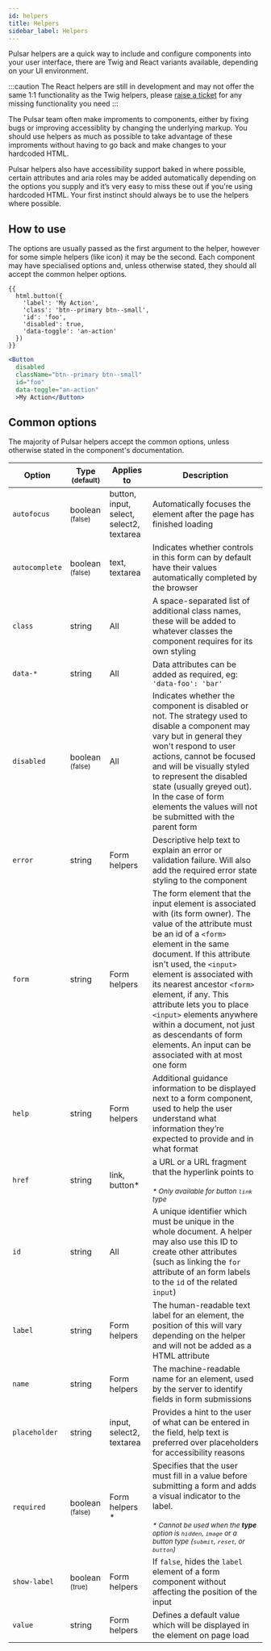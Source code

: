 ```yaml
---
id: helpers
title: Helpers
sidebar_label: Helpers
---
```



Pulsar helpers are a quick way to include and configure components into your user interface, there are Twig and React variants available, depending on your UI environment.

:::caution
The React helpers are still in development and may not offer the same 1:1 functionality as the Twig helpers, please [raise a ticket](https://github.com/jadu/pulsar-react/issues) for any missing functionality you need
:::

The Pulsar team often make improments to components, either by fixing bugs or improving accessiblity by changing the underlying markup. You should use helpers as much as possible to take advantage of these improments without having to go back and make changes to your hardcoded HTML.

Pulsar helpers also have accessibility support baked in where possible, certain attributes and aria roles may be added automatically depending on the options you supply and it’s very easy to miss these out if you're using hardcoded HTML. Your first instinct should always be to use the helpers where possible.

## How to use

The options are usually passed as the first argument to the helper, however for some simple helpers (like icon) it may be the second. Each component may have specialised options and, unless otherwise stated, they should all accept the common helper options.

```twig title="Twig example"
{{
  html.button({
    'label': 'My Action',
    'class': 'btn--primary btn--small',
    'id': 'foo',
    'disabled': true,
    'data-toggle': 'an-action'
  })
}}
```

```jsx title="React example"
<Button
  disabled
  className="btn--primary btn--small"
  id="foo"
  data-toggle="an-action"
  >My Action</Button>
```

## Common options

The majority of Pulsar helpers accept the common options, unless otherwise stated in the component's documentation.

<table className="table">
    <thead>
        <tr>
            <th className="u-no-wrap">Option</th>
            <th className="u-no-wrap">Type <small>(default)</small></th>
            <th className="u-no-wrap">Applies to</th>
            <th>Description</th>
        </tr>
    </thead>
    <tbody>
        <tr>
            <td className="u-no-wrap"><code>autofocus</code></td>
            <td>boolean <small>(false)</small></td>
            <td>button, input, select, select2, textarea</td>
            <td>Automatically focuses the element after the page has finished loading</td>
        </tr>
        <tr>
            <td className="u-no-wrap"><code>autocomplete</code></td>
            <td>boolean <small>(false)</small></td>
            <td>text, textarea</td>
            <td>Indicates whether controls in this form can by default have their values automatically completed by the browser</td>
        </tr>
        <tr>
            <td className="u-no-wrap"><code>class</code></td>
            <td>string</td>
            <td>All</td>
            <td>A space-separated list of additional class names, these will be added to whatever classes the component requires for its own styling</td>
        </tr>
        <tr>
            <td className="u-no-wrap"><code>data-*</code></td>
            <td>string</td>
            <td>All</td>
            <td>Data attributes can be added as required, eg: <code>'data-foo': 'bar'</code></td>
        </tr>
        <tr>
            <td className="u-no-wrap"><code>disabled</code></td>
            <td>boolean <small>(false)</small></td>
            <td>All</td>
            <td>Indicates whether the component is disabled or not. The strategy used to disable a component may vary but in general they won't respond to user actions, cannot be focused and will be visually styled to represent the disabled state (usually greyed out). In the case of form elements the values will not be submitted with the parent form</td>
        </tr>
        <tr>
            <td className="u-no-wrap"><code>error</code></td>
            <td>string</td>
            <td>Form helpers</td>
            <td>Descriptive help text to explain an error or validation failure. Will also add the required error state styling to the component</td>
        </tr>
        <tr>
            <td className="u-no-wrap"><code>form</code></td>
            <td>string</td>
            <td className="u-no-wrap">Form helpers</td> 
            <td>The form element that the input element is associated with (its form owner). The value of the attribute must be an id of a <code>&lt;form&gt;</code> element in the same document. If this attribute isn't used, the <code>&lt;input&gt;</code> element is associated with its nearest ancestor <code>&lt;form&gt;</code> element, if any. This attribute lets you to place <code>&lt;input&gt;</code> elements anywhere within a document, not just as descendants of form elements. An input can be associated with at most one form</td>
        </tr>
        <tr>
            <td className="u-no-wrap"><code>help</code></td>
            <td>string</td>
            <td className="u-no-wrap">Form helpers</td>
            <td>Additional guidance information to be displayed next to a form component, used to help the user understand what information they’re expected to provide and in what format</td>
        </tr>
        <tr>
            <td className="u-no-wrap"><code>href</code></td>
            <td>string</td>
            <td>link, button*</td>
            <td>a URL or a URL fragment that the hyperlink points to
            <br /><br />
            <small><em>* Only available for button <code>link</code> type</em></small>
            </td>
        </tr>
        <tr>
            <td className="u-no-wrap"><code>id</code></td>
            <td>string</td>
            <td>All</td>
            <td>A unique identifier which must be unique in the whole document. A helper may also use this ID to create other attributes (such as linking the <code>for</code> attribute of an form labels to the <code>id</code> of the related <code>input</code>)</td>
        </tr>
        <tr>
            <td className="u-no-wrap"><code>label</code></td>
            <td>string</td>
            <td className="u-no-wrap">Form helpers</td>
            <td>The human-readable text label for an element, the position of this will vary depending on the helper and will not be added as a HTML attribute</td>
        </tr>
        <tr>
            <td className="u-no-wrap"><code>name</code></td>
            <td>string</td>
            <td className="u-no-wrap">Form helpers</td>
            <td>The machine-readable name for an element, used by the server to identify fields in form submissions</td>
        </tr>
        <tr>
            <td className="u-no-wrap"><code>placeholder</code></td>
            <td>string</td>
            <td className="u-no-wrap">input, select2, textarea</td>
            <td>Provides a hint to the user of what can be entered in the field, help text is preferred over placeholders for accessibility reasons</td>
        </tr>
        <tr>
            <td className="u-no-wrap"><code>required</code></td>
            <td>boolean <small>(false)</small></td>
            <td className="u-no-wrap">Form helpers *</td>
            <td>Specifies that the user must fill in a value before submitting a form and adds a visual indicator to the label.
            <br /><br />
            <small><em>* Cannot be used when the <strong>type</strong> option is <code>hidden</code>, <code>image</code> or a button type (<code>submit</code>, <code>reset</code>, or <code>button</code>)</em></small></td>
        </tr>
        <tr>
            <td className="u-no-wrap"><code>show-label</code></td>
            <td>boolean <small>(true)</small></td>
            <td className="u-no-wrap">Form helpers</td>
            <td>If <code>false</code>, hides the <code>label</code> element of a form component without affecting the position of the input</td>
        </tr>
        <tr>
            <td className="u-no-wrap"><code>value</code></td>
            <td>string</td>
            <td className="u-no-wrap">Form helpers</td>
            <td>Defines a default value which will be displayed in the element on page load</td>
        </tr>
    </tbody>
</table>